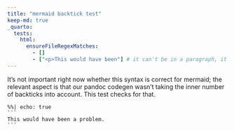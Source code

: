 ```yaml
---
title: "mermaid backtick test"
keep-md: true
_quarto:
  tests:
    html:
      ensureFileRegexMatches:
        - []
        - ["<p>This would have been"] # it can't be in a paragraph, it should be inside a code cell.
---
```


It's not important right now whether this syntax is correct for mermaid;
the relevant aspect is that our pandoc codegen wasn't taking the
inner number of backticks into account. This test checks for that.

````mermaid
%%| echo: true
```
This would have been a problem.
```
````